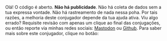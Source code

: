 Olá! O código é aberto. **Não há publicidade**.
Não há coleta de dados sem a tua expressa vontade. 
Não há rastreamento de nada nessa poha. 
Por tais razões, a melhoria deste conjugador 
depende da tua ajuda ativa. Viu algo errado? Requisite revisão com 
apenas um clique ao final das conjugações,
ou então reporte via minhas redes sociais: [Mastodon](https://ursal.zone/@renribsilva) ou 
[Github](https://github.com/renribsilva/conjugador). Para saber mais sobre
este conjugador, clique no botão: